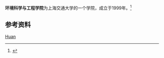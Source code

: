{{Infobox University Department
 |名称              =环境科学与工程学院
 |其他名称        =School of Environmental Science and Engineering
 |徽标              =
 |徽标说明        =
 |图像名称        =
 |图像大小        =
 |图像说明        =
 |拉丁名称        =
 |隶属              =[[上海交通大学|上海交通大学]]
 |建立时间        =1999年
 |关闭时间        =
 |类型              =学院
 |下属              =
 |主管官员        =
 |主席              =
 |院长              =[[仵彦卿|仵彦卿]]
 |常务副院长     =
 |副院长           =
 |系主任           =
 |所长              =
 |部长              =
 |主任              =
 |党委书记        =[[单爱党|单爱党]]
 |头衔              =
 |头衔人名        =
 |教师              =
 |员工              =
 |学生              =
 |本科生           =
 |研究生           =
 |博士生           =
 |其他学生        =
 |地址              ={{CHN}}[[上海市|上海市]][[闵行区|闵行区]]
 |国家              =
 |省                 =
 |市                 =
 |坐标              =
 |网址              =[http://sese.sjtu.edu.cn/ sese.sjtu.edu.cn]
 |标志              =
 |脚注              =
}}

'''环境科学与工程学院'''为上海交通大学的一个学院，成立于1999年。<ref>{{Cite web |url=http://sese.sjtu.edu.cn/school_profile/School_intro/history.php |title=历史沿革 |accessdate=2012-01-05 |archive-date=2011-11-23 |archive-url=https://web.archive.org/web/20111123213226/http://sese.sjtu.edu.cn/school_profile/School_intro/history.php |dead-url=no }}</ref> 

==参考资料==
{{reflist}}

{{上海交通大学}}
[[Category:上海交通大学院系|Huan]]
{{学校小作品}}